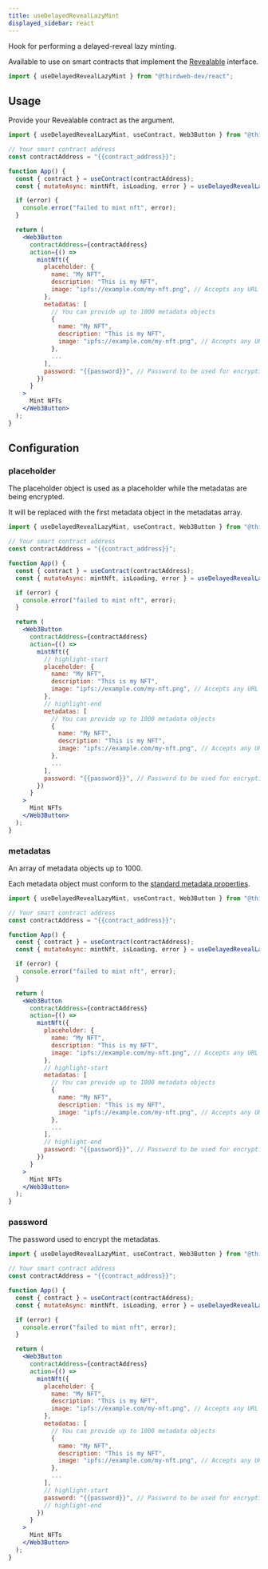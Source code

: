 ```yaml
---
title: useDelayedRevealLazyMint
displayed_sidebar: react
---
```



Hook for performing a delayed-reveal lazy minting.

Available to use on smart contracts that implement the [Revealable](/contractkit/interfaces/revealable)
interface.

```jsx
import { useDelayedRevealLazyMint } from "@thirdweb-dev/react";
```

## Usage

Provide your Revealable contract as the argument.

```jsx
import { useDelayedRevealLazyMint, useContract, Web3Button } from "@thirdweb-dev/react";

// Your smart contract address
const contractAddress = "{{contract_address}}";

function App() {
  const { contract } = useContract(contractAddress);
  const { mutateAsync: mintNft, isLoading, error } = useDelayedRevealLazyMint(contract);

  if (error) {
    console.error("failed to mint nft", error);
  }

  return (
    <Web3Button
      contractAddress={contractAddress}
      action={() =>
        mintNft({
          placeholder: {
            name: "My NFT",
            description: "This is my NFT",
            image: "ipfs://example.com/my-nft.png", // Accepts any URL or File type
          },
          metadatas: [
            // You can provide up to 1000 metadata objects
            {
              name: "My NFT",
              description: "This is my NFT",
              image: "ipfs://example.com/my-nft.png", // Accepts any URL or File type
            },
            ...
          ],
          password: "{{password}}", // Password to be used for encryption
        })
      }
    >
      Mint NFTs
    </Web3Button>
  );
}
```

## Configuration

### placeholder

The placeholder object is used as a placeholder while the metadatas are being encrypted.

It will be replaced with the first metadata object in the metadatas array.

```jsx
import { useDelayedRevealLazyMint, useContract, Web3Button } from "@thirdweb-dev/react";

// Your smart contract address
const contractAddress = "{{contract_address}}";

function App() {
  const { contract } = useContract(contractAddress);
  const { mutateAsync: mintNft, isLoading, error } = useDelayedRevealLazyMint(contract);

  if (error) {
    console.error("failed to mint nft", error);
  }

  return (
    <Web3Button
      contractAddress={contractAddress}
      action={() =>
        mintNft({
          // highlight-start
          placeholder: {
            name: "My NFT",
            description: "This is my NFT",
            image: "ipfs://example.com/my-nft.png", // Accepts any URL or File type
          },
          // highlight-end
          metadatas: [
            // You can provide up to 1000 metadata objects
            {
              name: "My NFT",
              description: "This is my NFT",
              image: "ipfs://example.com/my-nft.png", // Accepts any URL or File type
            },
            ...
          ],
          password: "{{password}}", // Password to be used for encryption
        })
      }
    >
      Mint NFTs
    </Web3Button>
  );
}
```

### metadatas

An array of metadata objects up to 1000.

Each metadata object must conform to the [standard metadata properties](https://docs.opensea.io/docs/metadata-standards).

```jsx
import { useDelayedRevealLazyMint, useContract, Web3Button } from "@thirdweb-dev/react";

// Your smart contract address
const contractAddress = "{{contract_address}}";

function App() {
  const { contract } = useContract(contractAddress);
  const { mutateAsync: mintNft, isLoading, error } = useDelayedRevealLazyMint(contract);

  if (error) {
    console.error("failed to mint nft", error);
  }

  return (
    <Web3Button
      contractAddress={contractAddress}
      action={() =>
        mintNft({
          placeholder: {
            name: "My NFT",
            description: "This is my NFT",
            image: "ipfs://example.com/my-nft.png", // Accepts any URL or File type
          },
          // highlight-start
          metadatas: [
            // You can provide up to 1000 metadata objects
            {
              name: "My NFT",
              description: "This is my NFT",
              image: "ipfs://example.com/my-nft.png", // Accepts any URL or File type
            },
            ...
          ],
          // highlight-end
          password: "{{password}}", // Password to be used for encryption
        })
      }
    >
      Mint NFTs
    </Web3Button>
  );
}
```

### password

The password used to encrypt the metadatas.

```jsx
import { useDelayedRevealLazyMint, useContract, Web3Button } from "@thirdweb-dev/react";

// Your smart contract address
const contractAddress = "{{contract_address}}";

function App() {
  const { contract } = useContract(contractAddress);
  const { mutateAsync: mintNft, isLoading, error } = useDelayedRevealLazyMint(contract);

  if (error) {
    console.error("failed to mint nft", error);
  }

  return (
    <Web3Button
      contractAddress={contractAddress}
      action={() =>
        mintNft({
          placeholder: {
            name: "My NFT",
            description: "This is my NFT",
            image: "ipfs://example.com/my-nft.png", // Accepts any URL or File type
          },
          metadatas: [
            // You can provide up to 1000 metadata objects
            {
              name: "My NFT",
              description: "This is my NFT",
              image: "ipfs://example.com/my-nft.png", // Accepts any URL or File type
            },
            ...
          ],
          // highlight-start
          password: "{{password}}", // Password to be used for encryption
          // highlight-end
        })
      }
    >
      Mint NFTs
    </Web3Button>
  );
}
```
